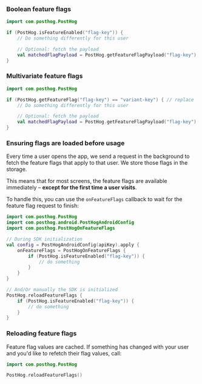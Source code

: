 ### Boolean feature flags

```kotlin
import com.posthog.PostHog

if (PostHog.isFeatureEnabled("flag-key")) {
    // Do something differently for this user

    // Optional: fetch the payload
    val matchedFlagPayload = PostHog.getFeatureFlagPayload("flag-key")
}
```

### Multivariate feature flags

```kotlin
import com.posthog.PostHog

if (PostHog.getFeatureFlag("flag-key") == "variant-key") { // replace 'variant-key' with the key of your variant
    // Do something differently for this user

    // Optional: fetch the payload
    val matchedFlagPayload = PostHog.getFeatureFlagPayload("flag-key")
}
```

### Ensuring flags are loaded before usage

Every time a user opens the app, we send a request in the background to fetch the feature flags that apply to that user. We store those flags in the storage.

This means that for most screens, the feature flags are available immediately – **except for the first time a user visits**.

To handle this, you can use the `onFeatureFlags` callback to wait for the feature flag request to finish:

```kotlin
import com.posthog.PostHog
import com.posthog.android.PostHogAndroidConfig
import com.posthog.PostHogOnFeatureFlags

// During SDK initialization
val config = PostHogAndroidConfig(apiKey).apply {
    onFeatureFlags = PostHogOnFeatureFlags {
        if (PostHog.isFeatureEnabled("flag-key")) {
            // do something
        }
    }
}

// And/Or manually the SDK is initialized
PostHog.reloadFeatureFlags {
    if (PostHog.isFeatureEnabled("flag-key")) {
        // do something
    }
}
```

### Reloading feature flags

Feature flag values are cached. If something has changed with your user and you'd like to refetch their flag values, call:

```kotlin
import com.posthog.PostHog

PostHog.reloadFeatureFlags()
```
